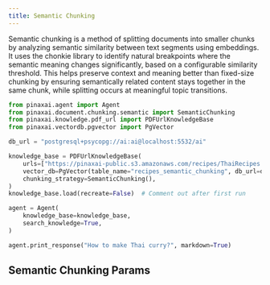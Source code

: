 ```yaml
---
title: Semantic Chunking
---
```


Semantic chunking is a method of splitting documents into smaller chunks by analyzing semantic similarity between text segments using embeddings. It uses the chonkie library to identify natural breakpoints where the semantic meaning changes significantly, based on a configurable similarity threshold. This helps preserve context and meaning better than fixed-size chunking by ensuring semantically related content stays together in the same chunk, while splitting occurs at meaningful topic transitions.

```python
from pinaxai.agent import Agent
from pinaxai.document.chunking.semantic import SemanticChunking
from pinaxai.knowledge.pdf_url import PDFUrlKnowledgeBase
from pinaxai.vectordb.pgvector import PgVector

db_url = "postgresql+psycopg://ai:ai@localhost:5532/ai"

knowledge_base = PDFUrlKnowledgeBase(
    urls=["https://pinaxai-public.s3.amazonaws.com/recipes/ThaiRecipes.pdf"],
    vector_db=PgVector(table_name="recipes_semantic_chunking", db_url=db_url),
    chunking_strategy=SemanticChunking(),
)
knowledge_base.load(recreate=False)  # Comment out after first run

agent = Agent(
    knowledge_base=knowledge_base,
    search_knowledge=True,
)

agent.print_response("How to make Thai curry?", markdown=True)

```

## Semantic Chunking Params

<Snippet file="chunking-semantic.mdx" />
